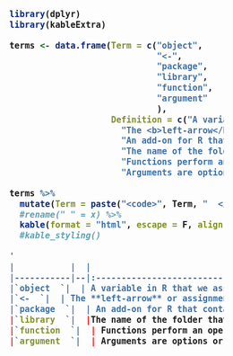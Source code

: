 

<style>
.remark-slide table {border-top: 0;}
th, td {padding-left: 16px; padding-right: 16px; padding-top: 7px;}
.bluecode code {font-weight: 700}    
</style>

<div class="bluecode" style="font-size: 1.11rem; width: 76%; margin-top: 32px;">

```{r, results='asis', echo=F, warning=F}
library(dplyr)
library(kableExtra)

terms <- data.frame(Term = c("object", 
                             "<-",
                             "package",
                             "library",
                             "function",
                             "argument"
                             ),
                    Definition = c("A variable in R that we assign different values to using the assignment operator.", 
                      "The <b>left-arrow</b> or assignment operator can assign a value to a new object or update an existing object.",
                      "An add-on for R that contains new functions someone created to help you. It's like an App for R. ",
                      "The name of the folder that stores all your packages, and the function used to load a package.",
                      "Functions perform an operation on your data and returns a result. The function <code>sum()</code> takes a series of values and returns the sum for you.",
                      "Arguments are options or inputs we pass to a function to change how it behaves. The argument <code>skip = 1</code> tells the <code>read_csv()</code> function to ignore the first row when reading in a data file. To see the default values for a function you can type <code>?read_csv</code> in the console."))

terms %>% 
  mutate(Term = paste("<code>", Term, "  </code>")) %>%
  #rename(" " = x) %>% 
  kable(format = "html", escape = F, align = c("c","l","l")) #%>%
  #kable_styling()
```


```{r, eval=F, echo=F}
'
|           |  |                                                                  |   
|-----------|--|:-----------------------------------------------------------------|  
|`object  `|  | A variable in R that we assign different values to using the assignment operator.  | 
|`<-  `|  | The **left-arrow** or assignment operator can assign a value to a new object or update an existing object.  | 
|`package  `|  | An add-on for R that contains new functions that someone created to help you. It's like an App for R.  |  
|`library  `|  |The name of the folder that stores all your packages, and the function used to load a package.  |  
|`function  `|  | Functions perform an operation on your data and returns a result. The function `sum()` takes a series of values and returns the sum for you.  |  
|`argument  `|  | Arguments are options or inputs that you pass to a function to change how it behaves. The argument `skip = 1` tells the `read_csv()` function to ignore the first row when reading in a data file. To see the default values for a function you can type `?read_csv` in the console.  |  '
```
 
</div>

